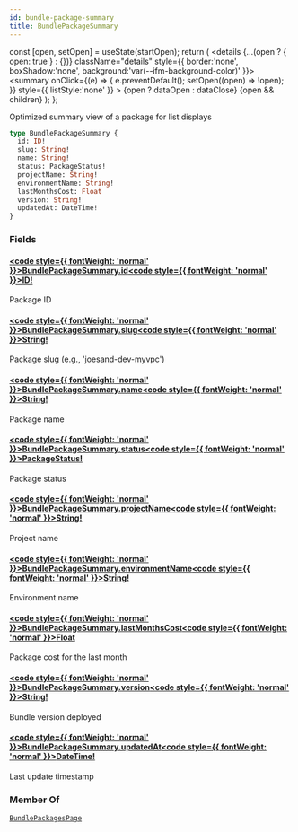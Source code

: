 ```yaml
---
id: bundle-package-summary
title: BundlePackageSummary
---
```









  const [open, setOpen] = useState(startOpen);
  return (
    <details {...(open ? { open: true } : {})} className="details" style={{ border:'none', boxShadow:'none', background:'var(--ifm-background-color)' }}>
      <summary
        onClick={(e) => {
          e.preventDefault();
          setOpen((open) => !open);
        }}
        style={{ listStyle:'none' }}
      >
      {open ? dataOpen : dataClose}
      </summary>
      {open && children}
    </details>
  );
};








Optimized summary view of a package for list displays


```graphql
type BundlePackageSummary {
  id: ID!
  slug: String!
  name: String!
  status: PackageStatus!
  projectName: String!
  environmentName: String!
  lastMonthsCost: Float
  version: String!
  updatedAt: DateTime!
}
```




### Fields

#### [<code style={{ fontWeight: 'normal' }}>BundlePackageSummary.<b>id</b></code>](#)<Bullet />[<code style={{ fontWeight: 'normal' }}><b>ID!</b></code>](/swapi/types/scalars/id.mdx) <Badge class="badge badge--secondary badge--non_null" text="non-null"/> <Badge class="badge badge--secondary " text="scalar"/> 
Package ID


#### [<code style={{ fontWeight: 'normal' }}>BundlePackageSummary.<b>slug</b></code>](#)<Bullet />[<code style={{ fontWeight: 'normal' }}><b>String!</b></code>](/swapi/types/scalars/string.mdx) <Badge class="badge badge--secondary badge--non_null" text="non-null"/> <Badge class="badge badge--secondary " text="scalar"/> 
Package slug (e.g., 'joesand-dev-myvpc')


#### [<code style={{ fontWeight: 'normal' }}>BundlePackageSummary.<b>name</b></code>](#)<Bullet />[<code style={{ fontWeight: 'normal' }}><b>String!</b></code>](/swapi/types/scalars/string.mdx) <Badge class="badge badge--secondary badge--non_null" text="non-null"/> <Badge class="badge badge--secondary " text="scalar"/> 
Package name


#### [<code style={{ fontWeight: 'normal' }}>BundlePackageSummary.<b>status</b></code>](#)<Bullet />[<code style={{ fontWeight: 'normal' }}><b>PackageStatus!</b></code>](/swapi/types/enums/package-status.mdx) <Badge class="badge badge--secondary badge--non_null" text="non-null"/> <Badge class="badge badge--secondary " text="enum"/> 
Package status


#### [<code style={{ fontWeight: 'normal' }}>BundlePackageSummary.<b>projectName</b></code>](#)<Bullet />[<code style={{ fontWeight: 'normal' }}><b>String!</b></code>](/swapi/types/scalars/string.mdx) <Badge class="badge badge--secondary badge--non_null" text="non-null"/> <Badge class="badge badge--secondary " text="scalar"/> 
Project name


#### [<code style={{ fontWeight: 'normal' }}>BundlePackageSummary.<b>environmentName</b></code>](#)<Bullet />[<code style={{ fontWeight: 'normal' }}><b>String!</b></code>](/swapi/types/scalars/string.mdx) <Badge class="badge badge--secondary badge--non_null" text="non-null"/> <Badge class="badge badge--secondary " text="scalar"/> 
Environment name


#### [<code style={{ fontWeight: 'normal' }}>BundlePackageSummary.<b>lastMonthsCost</b></code>](#)<Bullet />[<code style={{ fontWeight: 'normal' }}><b>Float</b></code>](/swapi/types/scalars/float.mdx) <Badge class="badge badge--secondary " text="scalar"/> 
Package cost for the last month


#### [<code style={{ fontWeight: 'normal' }}>BundlePackageSummary.<b>version</b></code>](#)<Bullet />[<code style={{ fontWeight: 'normal' }}><b>String!</b></code>](/swapi/types/scalars/string.mdx) <Badge class="badge badge--secondary badge--non_null" text="non-null"/> <Badge class="badge badge--secondary " text="scalar"/> 
Bundle version deployed


#### [<code style={{ fontWeight: 'normal' }}>BundlePackageSummary.<b>updatedAt</b></code>](#)<Bullet />[<code style={{ fontWeight: 'normal' }}><b>DateTime!</b></code>](/swapi/types/scalars/date-time.mdx) <Badge class="badge badge--secondary badge--non_null" text="non-null"/> <Badge class="badge badge--secondary " text="scalar"/> 
Last update timestamp






### Member Of

[`BundlePackagesPage`](/swapi/types/objects/bundle-packages-page.mdx)  <Badge class="badge badge--secondary badge--relation" text="object"/>
